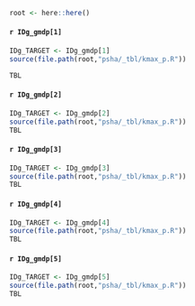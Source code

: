 ```r
root <- here::here()          
```
:::{.panel-tabset .full-width }

#### `r IDg_gmdp[1]`

```r
IDg_TARGET <- IDg_gmdp[1]
source(file.path(root,"psha/_tbl/kmax_p.R"))

TBL
```


#### `r IDg_gmdp[2]`

```r
IDg_TARGET <- IDg_gmdp[2]
source(file.path(root,"psha/_tbl/kmax_p.R"))
TBL
```


#### `r IDg_gmdp[3]`

```r
IDg_TARGET <- IDg_gmdp[3]
source(file.path(root,"psha/_tbl/kmax_p.R"))
TBL
```


#### `r IDg_gmdp[4]`

```r
IDg_TARGET <- IDg_gmdp[4]
source(file.path(root,"psha/_tbl/kmax_p.R"))
TBL
```


#### `r IDg_gmdp[5]`

```r
IDg_TARGET <- IDg_gmdp[5]
source(file.path(root,"psha/_tbl/kmax_p.R"))
TBL
```



:::






